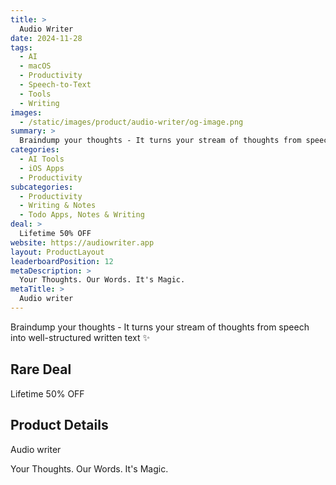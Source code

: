 ```yaml
---
title: >
  Audio Writer
date: 2024-11-28
tags:
  - AI
  - macOS
  - Productivity
  - Speech-to-Text
  - Tools
  - Writing
images:
  - /static/images/product/audio-writer/og-image.png
summary: >
  Braindump your thoughts - It turns your stream of thoughts from speech into well-structured written text ✨
categories:
  - AI Tools
  - iOS Apps
  - Productivity
subcategories:
  - Productivity
  - Writing & Notes
  - Todo Apps, Notes & Writing
deal: >
  Lifetime 50% OFF
website: https://audiowriter.app
layout: ProductLayout
leaderboardPosition: 12
metaDescription: >
  Your Thoughts. Our Words. It's Magic.
metaTitle: >
  Audio writer
---
```

Braindump your thoughts - It turns your stream of thoughts from speech into well-structured written text ✨

## Rare Deal

Lifetime 50% OFF

## Product Details

Audio writer

Your Thoughts. Our Words. It's Magic.
